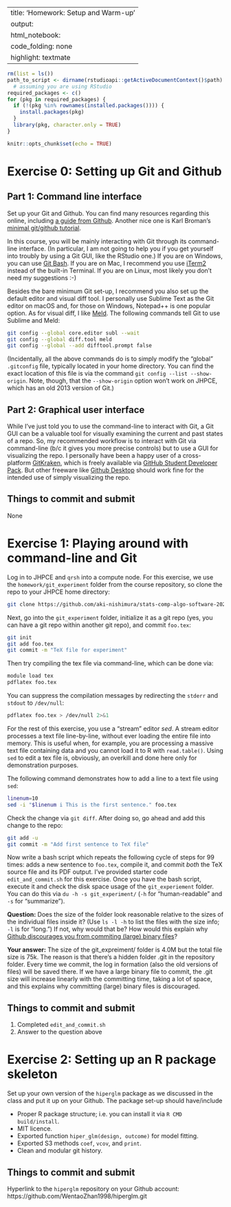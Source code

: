 

---
title: 'Homework: Setup and Warm-up'
output:
  html_notebook: 
    code_folding: none
    highlight: textmate
---


```r
rm(list = ls())
path_to_script <- dirname(rstudioapi::getActiveDocumentContext()$path) 
  # assuming you are using RStudio
required_packages <- c()
for (pkg in required_packages) {
  if (!(pkg %in% rownames(installed.packages()))) {
    install.packages(pkg)
  }
  library(pkg, character.only = TRUE)
}

knitr::opts_chunk$set(echo = TRUE)
```


# Exercise 0: Setting up Git and Github

## Part 1: Command line interface 

Set up your Git and Github. 
You can find many resources regarding this online, including [a guide from Github](https://docs.github.com/en/get-started/quickstart/set-up-git).
Another nice one is Karl Broman's [minimal git/github tutorial](https://kbroman.org/github_tutorial/).

In this course, you will be mainly interacting with Git through its command-line interface. 
(In particular, I am not going to help you if you get yourself into troubly by using a Git GUI, like the RStudio one.)
If you are on Windows, you can use [Git Bash](https://www.atlassian.com/git/tutorials/git-bash). 
If you are on Mac, I recommend you use [iTerm2](https://iterm2.com/) instead of the built-in Terminal. 
If you are on Linux, most likely you don't need my suggestions :-)

Besides the bare minimum Git set-up, I recommend you also set up the default editor and visual diff tool. 
I personally use Sublime Text as the Git editor on macOS and, for those on Windows, Notepad++ is one popular option. As for visual diff, I like [Meld](https://meldmerge.org/).
The following commands tell Git to use Sublime and Meld:

```bash
git config --global core.editor subl --wait
git config --global diff.tool meld
git config --global --add difftool.prompt false
```

(Incidentally, all the above commands do is to simply modify the "global" `.gitconfig` file, typically located in your home directory. You can find the exact location of this file is via the command `git config --list --show-origin`. Note, though, that the `--show-origin` option won't work on JHPCE, which has an old 2013 version of Git.)

## Part 2: Graphical user interface

While I've just told you to use the command-line to interact with Git, a Git GUI can be a valuable tool for visually examining the current and past states of a repo.
So, my recommended workflow is to interact with Git via command-line (b/c it gives you more precise controls) but to use a GUI for visualizing the repo. 
I personally have been a happy user of a cross-platform [GitKraken](https://www.gitkraken.com/), which is freely available via [GitHub Student Developer Pack](https://education.github.com/pack/). 
But other freeware like [Github Desktop](https://desktop.github.com/) should work fine for the intended use of simply visualizing the repo. 

## Things to commit and submit

None



# Exercise 1: Playing around with command-line and Git

Log in to JHPCE and `qrsh` into a compute node. 
For this exercise, we use the `homework/git_experiment` folder from the course repository, so clone the repo to your JHPCE home directory:

```bash
git clone https://github.com/aki-nishimura/stats-comp-algo-software-2023
```

Next, go into the `git_experiment` folder, initialize it as a git repo (yes, you can have a git repo within another git repo), and commit `foo.tex`:

```bash
git init
git add foo.tex
git commit -m "TeX file for experiment" 
```

Then try compiling the tex file via command-line, which can be done via:

```bash
module load tex
pdflatex foo.tex
``` 

You can suppress the compilation messages by redirecting the `stderr` and `stdout` to `/dev/null`:
```bash
pdflatex foo.tex > /dev/null 2>&1
```

For the rest of this exercise, you use a "stream" editor _sed_. 
A stream editor processes a text file line-by-line, without ever loading the entire file into memory. 
This is useful when, for example, you are processing a massive text file containing data and you cannot load it to R with `read.table()`.
Using `sed` to edit a tex file is, obviously, an overkill and done here only for demonstration purposes.

The following command demonstrates how to add a line to a text file using `sed`: 

```bash
linenum=10
sed -i "$linenum i This is the first sentence." foo.tex
```

Check the change via `git diff`. After doing so, go ahead and add this change to the repo:

```bash
git add -u
git commit -m "Add first sentence to TeX file"
```

Now write a bash script which repeats the following cycle of steps for 99 times: adds a new sentence to `foo.tex`, compile it, and commit *both* the TeX source file and its PDF output. I've provided starter code `edit_and_commit.sh` for this exercise. Once you have the bash script, execute it and check the disk space usage of the `git_experiement` folder. You can do this via `du -h -s git_experiment/` (`-h` for "human-readable" and `-s` for "summarize"). 

**Question:** Does the size of the folder look reasonable relative to the sizes of the individual files inside it? (Use `ls -l -h` to list the files with the size info; `-l` is for "long.") If not, why would that be? How would this explain why [Github discourages you from commiting (large) binary files](https://docs.github.com/en/repositories/working-with-files/managing-large-files/about-large-files-on-github)?

**Your answer:** The size of the git_expreiment/ folder is 4.0M but the total file size is 75k. The reason is that there's a hidden folder .git in the repository folder. Every time we commit, the log in formation (also the old versions of files) will be saved there. If we have a large binary file to commit, the .git size will increase linearly with the committing time, taking a lot of space, and this explains why committing (large) binary files is discouraged.

## Things to commit and submit

1. Completed `edit_and_commit.sh`
2. Answer to the question above



# Exercise 2: Setting up an R package skeleton

Set up your own version of the `hiperglm` package as we discussed in the class and put it up on your Github. The package set-up should have/include

* Proper R package structure; i.e. you can install it via `R CMD build/install`.
* MIT licence.
* Exported function `hiper_glm(design, outcome)` for model fitting.
* Exported S3 methods `coef`, `vcov`, and `print`.
* Clean and modular git history.

## Things to commit and submit

Hyperlink to the `hiperglm` repository on your Github account:
https://github.com/WentaoZhan1998/hiperglm.git

